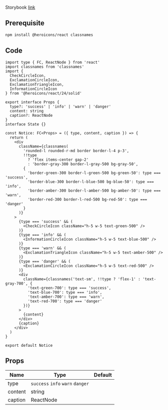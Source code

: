 
Storybook [link](https://components.kidow.me/?path=/story/feedback--notice)

## Prerequisite

```bash npm2yarn
npm install @heroicons/react classnames
```

## Code

```tsx title="components/Notice/index.tsx"
import type { FC, ReactNode } from 'react'
import classnames from 'classnames'
import {
  CheckCircleIcon,
  ExclamationCircleIcon,
  ExclamationTriangleIcon,
  InformationCircleIcon
} from '@heroicons/react/24/solid'

export interface Props {
  type?: 'success' | 'info' | 'warn' | 'danger'
  content: string
  caption?: ReactNode
}
interface State {}

const Notice: FC<Props> = ({ type, content, caption }) => {
  return (
    <div
      className={classnames(
        'rounded-l rounded-r-md border border-l-4 p-3',
        !!type
          ? 'flex items-center gap-2'
          : 'border-gray-300 border-l-gray-500 bg-gray-50',
        {
          'border-green-300 border-l-green-500 bg-green-50': type === 'success',
          'border-blue-300 border-l-blue-500 bg-blue-50': type === 'info',
          'border-amber-300 border-l-amber-500 bg-amber-50': type === 'warn',
          'border-red-300 border-l-red-500 bg-red-50': type === 'danger'
        }
      )}
    >
      {type === 'success' && (
        <CheckCircleIcon className="h-5 w-5 text-green-500" />
      )}
      {type === 'info' && (
        <InformationCircleIcon className="h-5 w-5 text-blue-500" />
      )}
      {type === 'warn' && (
        <ExclamationTriangleIcon className="h-5 w-5 text-amber-500" />
      )}
      {type === 'danger' && (
        <ExclamationCircleIcon className="h-5 w-5 text-red-500" />
      )}
      <div
        className={classnames('text-sm', !!type ? 'flex-1' : 'text-gray-700', {
          'text-green-700': type === 'success',
          'text-blue-700': type === 'info',
          'text-amber-700': type === 'warn',
          'text-red-700': type === 'danger'
        })}
      >
        {content}
      </div>
      {caption}
    </div>
  )
}

export default Notice
```

## Props

| Name                | Type                             | Default |
| ------------------- | -------------------------------- | ------- |
| type                | `success` `info` `warn` `danger` |         |
| content<Required /> | string                           |         |
| caption             | ReactNode                        |         |

